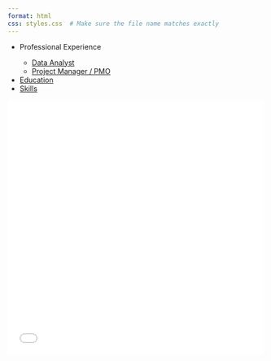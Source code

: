 ```yaml
---
format: html
css: styles.css  # Make sure the file name matches exactly
---
```

```{=html}
<div class="container">
  <div class="left-column">
    <ul class = "no-bullets">
      <li>Professional Experience</li>
      
      <ul class = "no-bullets">
      <li><a href="sections/data.html" target="content-frame">Data Analyst</a></li>
      <li><a href="sections/pm_pmo.html" target="content-frame">Project Manager / PMO</a></li>
      </ul>
      
      <li><a href="sections/education.html" target="content-frame">Education</a></li>
      <li><a href="sections/skills.html" target="content-frame">Skills</a></li>
    </ul>
  </div>

  <div class="right-column">
    <iframe name="content-frame" src="sections/default.html" width="100%" height="500px" style="border: none;"></iframe>
  </div>
</div>

```
